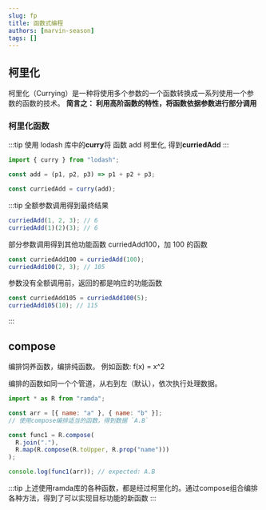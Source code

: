 ```yaml
---
slug: fp
title: 函数式编程
authors: [marvin-season]
tags: []
---
```


## 柯里化

柯里化（Currying）是一种将使用多个参数的一个函数转换成一系列使用一个参数的函数的技术。
**简言之： 利用高阶函数的特性，将函数依据参数进行部分调用**

### 柯里化函数

:::tip
使用 lodash 库中的**curry**将 函数 add 柯里化, 得到**curriedAdd**
:::

```js
import { curry } from "lodash";

const add = (p1, p2, p3) => p1 + p2 + p3;

const curriedAdd = curry(add);
```

:::tip
全额参数调用得到最终结果

```js
curriedAdd(1, 2, 3); // 6
curriedAdd(1)(2)(3); // 6
```

部分参数调用得到其他功能函数 curriedAdd100，加 100 的函数

```js
const curriedAdd100 = curriedAdd(100);
curriedAdd100(2, 3); // 105
```

参数没有全额调用前，返回的都是响应的功能函数

```js
const curriedAdd105 = curriedAdd100(5);
curriedAdd105(10); // 115
```

:::

## compose

编排饲养函数，编排纯函数。 例如函数: f(x) = x^2

编排的函数如同一个个管道，从右到左（默认），依次执行处理数据。

```js
import * as R from "ramda";

const arr = [{ name: "a" }, { name: "b" }];
// 使用compose编排适当的函数，得到数据 `A.B`

const func1 = R.compose(
  R.join("."),
  R.map(R.compose(R.toUpper, R.prop("name")))
);

console.log(func1(arr)); // expected: A.B
```
:::tip
上述使用ramda库的各种函数，都是经过柯里化的。通过compose组合编排各种方法，得到了可以实现目标功能的新函数
:::